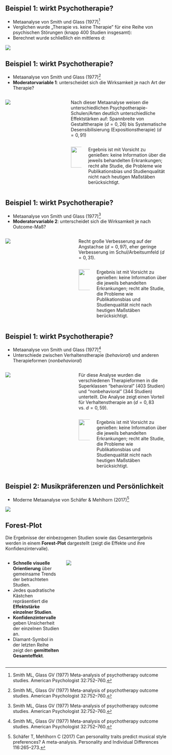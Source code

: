 


<!----------------->
<!--- New slide --->
<!----------------->
## Beispiel 1: wirkt Psychotherapie?

- Metaanalyse von Smith und Glass (1977)^[Smith ML, Glass GV (1977) Meta-analysis of psychotherapy outcome studies. American Psychologist 32:752–760.]
- Verglichen wurde „Therapie vs. keine Therapie" für eine Reihe von psychischen Störungen (knapp 400 Studien insgesamt):
- Berechnet wurde schließlich ein mittleres d:

<div class="vspace-medium"></div>
![](images/metaanalysis6.png)

<!----------------->
<!--- New slide --->
<!----------------->
## Beispiel 1: wirkt Psychotherapie?

- Metaanalyse von Smith und Glass (1977)^[Smith ML, Glass GV (1977) Meta-analysis of psychotherapy outcome studies. American Psychologist 32:752–760.]
- **Moderatorvariable 1**: unterscheidet sich die Wirksamkeit je nach Art der Therapie?

<div class="vspace-medium"></div>

:::: {.columns}
::: {.column width="38%"}
![](images/metaanalysis7.png)
:::
::: {.column width="62%"}
Nach dieser Metaanalyse weisen die unterschiedlichen Psychpotherapie-Schulen/Arten deutlich unterschiedliche Effektstärken auf: Spannbreite von Gestalttherapie $(d=0{,}26)$ bis Systematische Desensibilisierung (Expositionstherapie) $(d=0{,}91)$

<div class="vspace-xlarge"></div>

::: {.notabene}
:::: {.columns}
::: {.column width="12%"}
::: {style="margin-top: 10px"}
![](images/notabene2.png){height="65px"}
:::
:::
::: {.column width="88%"}
Ergebnis ist mit Vorsicht zu genießen: keine Information über die jeweils behandelten Erkrankungen; recht alte Studie, die Probleme wie Publikationsbias und Studienqualität nicht nach heutigen Maßstäben berücksichtigt.
:::
::::
:::
:::
::::

<!----------------->
<!--- New slide --->
<!----------------->
## Beispiel 1: wirkt Psychotherapie?

- Metaanalyse von Smith und Glass (1977)^[Smith ML, Glass GV (1977) Meta-analysis of psychotherapy outcome studies. American Psychologist 32:752–760.]
- **Moderatorvariable 2**: unterscheidet sich die Wirksamkeit je nach Outcome-Maß?

<div class="vspace-medium"></div>

:::: {.columns}
::: {.column width="43%"}
![](images/metaanalysis8.png)
:::
::: {.column width="57%"}
Recht große Verbesserung auf der Angstachse $(d=0{,}97)$, eher geringe Verbesserung im Schul/Arbeitsumfeld $(d=0,{31})$.

<div class="vspace-xlarge"></div>
<div class="vspace-xlarge"></div>

::: {.notabene}
:::: {.columns}
::: {.column width="14%"}
::: {style="margin-top: 10px"}
![](images/notabene2.png){height="65px"}
:::
:::
::: {.column width="86%"}
Ergebnis ist mit Vorsicht zu genießen: keine Information über die jeweils behandelten Erkrankungen; recht alte Studie, die Probleme wie Publikationsbias und Studienqualität nicht nach heutigen Maßstäben berücksichtigt.
:::
::::
:::
:::
::::

<!----------------->
<!--- New slide --->
<!----------------->
## Beispiel 1: wirkt Psychotherapie?

- Metaanalyse von Smith und Glass (1977)^[Smith ML, Glass GV (1977) Meta-analysis of psychotherapy outcome studies. American Psychologist 32:752–760.]
- Unterschiede zwischen Verhaltenstherapie (*behavioral*) und anderen Therapieformen (*nonbehavioral*)

<div class="vspace-medium"></div>

:::: {.columns}
::: {.column width="43%"}
![](images/metaanalysis9.png)
:::
::: {.column width="57%"}
Für diese Analyse wurden die verschiedenen Therapieformen in die Superklassen "behavioral" (403 Studien) und "nonbehavioral" (344 Studien) unterteilt. Die Analyse zeigt einen Vorteil für Verhaltenstherapie an ($d=0{,}83$ vs. $d=0{,}59$).

<div class="vspace-xlarge"></div>

::: {.notabene}
:::: {.columns}
::: {.column width="14%"}
::: {style="margin-top: 10px"}
![](images/notabene2.png){height="65px"}
:::
:::
::: {.column width="86%"}
Ergebnis ist mit Vorsicht zu genießen: keine Information über die jeweils behandelten Erkrankungen; recht alte Studie, die Probleme wie Publikationsbias und Studienqualität nicht nach heutigen Maßstäben berücksichtigt.
:::
::::
:::
:::
::::

<!----------------->
<!--- New slide --->
<!----------------->
## Beispiel 2: Musikpräferenzen und Persönlichkeit

- Moderne Metaanalyse von Schäfer & Mehlhorn (2017)^[Schäfer T, Mehlhorn C (2017) Can personality traits predict musical style preferences? A meta-analysis. Personality and Individual Differences 116:265–273.]

<div class="vspace-large"></div>

![](images/metaanalysis10.png)





<!----------------->
<!--- New slide --->
<!----------------->
## Forest-Plot

Die Ergebnisse der einbezogenen Studien sowie das Gesamtergebnis werden in einem [**Forest-Plot**]{color="navy"} dargestellt (zeigt die Effekte und ihre Konfidenzintervalle).

:::: {.columns}
::: {.column width="35%"}
- **Schnelle visuelle Orientierung** über gemeinsame Trends der betrachteten Studien.
- Jedes quadratische Kästchen repräsentiert die **Effektstärke einzelner Studien**.
- **Konfidenzintervalle** geben Unsicherheit der einzelnen Studien an.
- Diamant-Symbol in der letzten Reihe zeigt den **gemittelten Gesamteffekt**.
:::
::: {.column width="65%"}
![](images/metaanalysis11.png)
:::
::::

